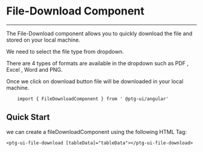 


<Meta
  title="Component/FileDownloadComponent/FileDownloadComponentDocs"
  component={FileDownloadComponent}
/>

# File-Download Component

---

The File-Download component allows you to quickly download the file and stored on your local machine.

We need to select the file type from dropdown.

There are 4 types of formats are available in the dropdown such as PDF , Excel , Word and PNG.

Once we click on download button file will be downloaded in your local machine.

```
    import { FileDownloadComponent } from ' @ptg-ui/angular'
```    

## Quick Start
 
we can create a fileDownloadComponent using the following HTML Tag: 

```
<ptg-ui-file-download [tableData]="tableData"></ptg-ui-file-download>

```


